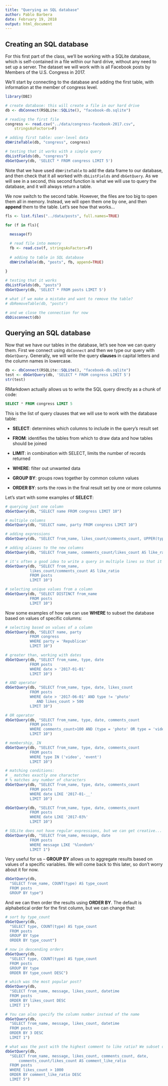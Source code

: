 ```yaml
---
title: "Querying an SQL database"
author: Pablo Barbera
date: February 19, 2018
output: html_document
---
```


## Creating an SQL database

For this first part of the class, we'll be working with a SQLite database, which is self-contained in a file within our hard drive, without any need to set up a server. The dataset we will work with is all Facebook posts by Members of the U.S. Congress in 2017.

We'll start by connecting to the database and adding the first table, with information at the member of congress level. 

```r
library(DBI)
```

```r
# create database: this will create a file in our hard drive
db <- dbConnect(RSQLite::SQLite(), "facebook-db.sqlite")

# reading the first file
congress <- read.csv("../data/congress-facebook-2017.csv",
	stringsAsFactors=F)

# adding first table: user-level data
dbWriteTable(db, "congress", congress)

# testing that it works with a simple query
dbListFields(db, "congress")
dbGetQuery(db, 'SELECT * FROM congress LIMIT 5')
```

Note that we have used `dbWriteTable` to add the data frame to our database, and then check that it all worked with `dbListFields` and `dbGetQuery`. As we will see in a second, this second function is what we will use to query the database, and it will always return a table.

We now switch to the second table. However, the files are too big to open them all in memory. Instead, we will open them one by one, and then __append__ them to the table. Let's see how that works...

```r
fls <- list.files("../data/posts", full.names=TRUE)

for (f in fls){
  
  message(f)

  # read file into memory
  fb <- read.csv(f, stringsAsFactors=F)
  
  # adding to table in SQL database
  dbWriteTable(db, "posts", fb, append=TRUE)
  
}

# testing that it works
dbListFields(db, "posts")
dbGetQuery(db, 'SELECT * FROM posts LIMIT 5')

# what if we make a mistake and want to remove the table?
# dbRemoveTable(db, "posts")

# and we close the connection for now
dbDisconnect(db)

```

## Querying an SQL database

Now that we have our tables in the database, let's see how we can query them. First we connect using `dbConnect` and then we type our query with `dbGetQuery`. Generally, we will write the query __clauses__ in capital letters and the column names in lowercase.

```r
db <- dbConnect(RSQLite::SQLite(), "facebook-db.sqlite")
test <- dbGetQuery(db, 'SELECT * FROM congress LIMIT 5')
str(test)
```

RMarkdown actually allows us to write the SQL query directly as a chunk of code:

```sql
SELECT * FROM congress LIMIT 5
```

This is the list of query clauses that we will use to work with the database table:

- __SELECT__: determines which columns to include in the query's result set

- __FROM__: identifies the tables from which to draw data and how tables should be joined

- __LIMIT__: in combination with SELECT, limits the number of records returned

- __WHERE__: filter out unwanted data

- __GROUP BY__: groups rows together by common column values

- __ORDER BY__: sorts the rows in the final result set by one or more columns


Let's start with some examples of __SELECT__:

```r
# querying just one column
dbGetQuery(db, "SELECT name FROM congress LIMIT 10")

# multiple columns
dbGetQuery(db, "SELECT name, party FROM congress LIMIT 10")

# adding expressions
dbGetQuery(db, "SELECT from_name, likes_count/comments_count, UPPER(type) FROM posts LIMIT 10")

# adding aliases to the new columns
dbGetQuery(db, "SELECT from_name, comments_count/likes_count AS like_ratio FROM posts LIMIT 10")

# it's often a good idea to write a query in multiple lines so that it's easier to read it:
dbGetQuery(db, "SELECT from_name, 
           likes_count/comments_count AS like_ratio 
           FROM posts 
           LIMIT 10")

# selecting unique values from a column
dbGetQuery(db, "SELECT DISTINCT from_name 
           FROM posts 
           LIMIT 10")

```

Now some examples of how we can use __WHERE__ to subset the database based on values of specific columns:

```r
# selecting based on values of a column
dbGetQuery(db, "SELECT name, party 
           FROM congress
           WHERE party = 'Republican'
           LIMIT 10")

# greater than, working with dates
dbGetQuery(db, "SELECT from_name, type, date 
           FROM posts
           WHERE date > '2017-01-01'
           LIMIT 10")

# AND operator
dbGetQuery(db, "SELECT from_name, type, date, likes_count 
           FROM posts
           WHERE date > '2017-06-01' AND type != 'photo' 
              AND likes_count > 500
           LIMIT 10")

# OR operator
dbGetQuery(db, "SELECT from_name, type, date, comments_count 
           FROM posts
           WHERE comments_count>100 AND (type = 'photo' OR type = 'video')
           LIMIT 10")

# membership, IN
dbGetQuery(db, "SELECT from_name, type, date, comments_count 
           FROM posts
           WHERE type IN ('video', 'event')
           LIMIT 10")

# matching conditions:
# _ matches exactly one character
# % matches any number of characters
dbGetQuery(db, "SELECT from_name, type, date, comments_count 
           FROM posts
           WHERE date LIKE '2017-01-__'
           LIMIT 10")

dbGetQuery(db, "SELECT from_name, type, date, comments_count 
           FROM posts
           WHERE date LIKE '2017-03%'
           LIMIT 10")

# SQLite does not have regular expressions, but we can get creative...
dbGetQuery(db, "SELECT from_name, message, date
           FROM posts
           WHERE message LIKE '%london%'
           LIMIT 1")

```


Very useful for us -- __GROUP BY__ allows us to aggregate results based on values of a specific variables. We will come back to this later, so don't worry about it for now.

```r
dbGetQuery(db, 
  "SELECT from_name, COUNT(type) AS type_count
  FROM posts
  GROUP BY type")
```

And we can then order the results using __ORDER BY__. The default is alphabetical order for the first column, but we can change that:

```r
# sort by type_count
dbGetQuery(db, 
  "SELECT type, COUNT(type) AS type_count
  FROM posts
  GROUP BY type
  ORDER BY type_count")

# now in descending orders
dbGetQuery(db, 
  "SELECT type, COUNT(type) AS type_count
  FROM posts
  GROUP BY type
  ORDER BY type_count DESC")

# which was the most popular post?
dbGetQuery(db, 
  "SELECT from_name, message, likes_count, datetime
  FROM posts
  ORDER BY likes_count DESC
  LIMIT 1")

# You can also specify the column number instead of the name
dbGetQuery(db, 
  "SELECT from_name, message, likes_count, datetime
  FROM posts
  ORDER BY 3 DESC
  LIMIT 1")

# what was the post with the highest comment to like ratio? We subset only posts with 1000 likes or more to avoid outliers.
dbGetQuery(db,
  "SELECT from_name, message, likes_count, comments_count, date,   
      comments_count/likes_count AS comment_like_ratio
  FROM posts
  WHERE likes_count > 1000
  ORDER BY comment_like_ratio DESC
  LIMIT 5")
```







